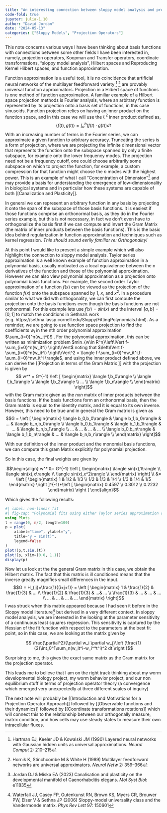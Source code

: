 ```yaml
---
title: "An interesting connection between sloppy model analysis and projection operators"
code-fold: true
jupyter: julia-1.10
author: "David Jordan"
date: "2024-05-13"
categories: ["Sloppy Models", "Projection Operators"]
---
```


This note concerns various ways I have been thinking about basis functions with connections between some other fields I have been interested in, namely, projection operators, Koopman and Transfer operators, coordinate transformations, "sloppy model analysis", Hilbert spaces and Reproducing Kernel Hilbert spaces, and function approximation. 

Function approximation is a useful tool, it is no coincidence that artificial neural networks of the multilayer feedforward variety [^1] [^2] are provably universal function approximators.  Projection in a Hilbert space of functions is one method of function approximation. A familiar example of a Hilbert space projection methods is Fourier analysis, where an arbitrary function is represented by its projection onto a basis set of functions, in this case sinusoids.  Function projection relies on having an inner product on the function space, and in this case we will use the $L^2$  inner product defined as, 
$$ \langle f(t),g(t)\rangle = \int_a^b(f(t) \cdot g(t)) dt$$
With an increasing number of terms in the Fourier series, we can approximate a given function to arbitrary accuracy. Truncating the series is a form of projection, where we are projecting the infinite dimensional vector that represents the function onto the subspace spanned by only a finite subspace, for example onto the lower frequency modes. The projection need not be a frequency cutoff, one could choose arbitrarily some subspace on which to project the function, for example, a custom compression for that function might choose the *n* modes with the highest power.  This is an example of what I call "Concentration of Dimension"[^3] and may provide a basis for understanding the emergence of low-dimensionality in biological systems and in particular how these systems are capable of both [[Canalization and Plasticity]]. 

In general we can represent an arbitrary function in any basis by projecting it onto the span of the subspace of those basis functions.  It is easiest if those functions comprise an orthonormal basis, as they do in the Fourier series example, but this is not necessary, in fact we don't even have to orthogonalize the basis first if we can compute and invert the Gram Matrix (the matrix of inner products between the basis functions).  This is the basic idea behind regularization in function approximation and techniques such as kernel regression.  *This should sound eerily familiar re: Orthogonality!*

At this point I would like to present a simple example which will also highlight the connection to sloppy model analysis.  Taylor series approximation is a well known example of function approximation in a polynomial basis, usually motivated as a local equivalence between the n derivatives of the function and those of the polynomial approximation.  However we can also view polynomial approximation as a projection onto polynomial basis functions.  For example, the second order Taylor approximation of a function $f(x)$ can be viewed as the projection of the function $f(x)$ onto the subspace spanned by $1$, $x$, and $x^2$.  In a procedure similar to what we did wth orthogonality, we can first compute the projection onto the basis functions even though the basis functions are not orthonormal. For this example lets use $f(x) = sin(x)$ and the interval $[a,b] = [0,1]$ to match the conditions in Sethna's work (e.g. https://sethna.lassp.cornell.edu/Sloppy/FittingPolynomials.html).  As a reminder, we are going to use function space projection to find the coefficients $w_i$ in the nth order polynomial approximation $\sum_{i=0}^n(w_it^i)$ .  For the polynomial approximation, this can be written as minimization problem $min_{w\in R^n}\left\lVert f-\sum_{i=0}^n(w_it^i) \right\rVert$ noting that $\left\lVert f-\sum_{i=0}^n(w_it^i) \right\rVert^2 = \langle f-\sum_{i=0}^nw_it^i,f-\sum_{i=0}^nw_it^i \rangle$, and using the inner product defined above, we can derive the [[Projection in terms of the Gram Matrix ]] with the projection is given by $$ w^* = G^{-1} \left [ \begin{matrix} \langle f,b_0\rangle \\  \langle f,b_1\rangle \\ \langle f,b_2\rangle \\ ... \\ \langle f,b_n\rangle \\ \end{matrix} \right]$$
with the Gram matrix given as the $nxn$ matrix of inner products between the basis functions.  If the basis functions form an orthonormal basis, then the Gram matrix is equal to the identity matrix, and it is equal to its own inverse. However, this need to be true and in general the Gram matrix is given as
 $$G =  \left [ \begin{matrix} \langle b_0,b_0\rangle & \langle b_1,b_0\rangle & ... & \langle b_n,b_0\rangle \\  \langle b_0,b_1\rangle & \langle b_1,b_1\rangle & ... & \langle b_n,b_1\rangle  \\ ... & ... & ... & ...  \\ \langle b_0,b_n\rangle & \langle b_1,b_n\rangle & ... & \langle b_n,b_n\rangle  \\ \end{matrix} \right]$$

With our definition of the inner product and the monomial basis functions, we can compute this gram Matrix explicitly for polynomial projection.

\begin{align} \langle b_0,b_0\rangle &= \int_0^1(1\cdot 1)dt = x|_0^1 = 1 \\ \langle b_0,b_1\rangle = \langle b_1,b_0\rangle &= \int_0^1(1\cdot x)dt = \frac{x^2}{2}|_0^1 = \frac{1}{2} \\ \langle b_1,b_1\rangle &= \int_0^1(x\cdot x)dt = \frac{x^3}{3}|_0^1 = \frac{1}{3} \\ \langle b_0,b_2\rangle = \langle b_2,b_0\rangle &= \int_0^1(1\cdot x^2)dt = \frac{x^3}{3}|_0^1 = \frac{1}{3} \\ 

\langle b_1,b_2\rangle = \langle b_2,b_1\rangle &= \int_0^1(x\cdot x^2)dt = \frac{x^4}{4}|_0^1 = \frac{1}{4} \\ 

\langle b_2,b_2\rangle &= \int_0^1(x^2\cdot x^2)dt = \frac{x^5}{5}|_0^1 = \frac{1}{5} \\
\end{align}

So in this case, the final weights are given by 

$$\begin{align}
w^* &= G^{-1} \left [ \begin{matrix} \langle sin(x),1\rangle \\  \langle sin(x),x\rangle \\ \langle sin(x),x^2\rangle \\ \end{matrix} \right] \\
&= \left [ \begin{matrix} 1 & 1/2 & 1/3 \\ 1/2 & 1/3 & 1/4 \\ 1/3 & 1/4 & 1/5 \end{matrix} \right ]^{-1}*\left [ \begin{matrix} 0.4597 \\ 0.3012 \\ 0.2232 \end{matrix} \right ]
\end{align}$$

Which gives the following results:

```julia
#| label: non-linear fit
#| fig-cap: "Polynomial fits using either Taylor series approximation or the optimal projection"
using Plots
t = range(0, π/2, length=100)
p = plot(
    xlabel="time", ylabel="y",
    title="y = sin(t)",
    legend=false
)
plot!(p,t,sin.(t))
plot!(p, xlim=(0.0, 1.1))
display(p)
```

 Now let us look at the the general Gram matrix in this case, we obtain the Hilbert matrix.  The fact that this matrix is ill conditioned means that the inverse greatly magnifies small differences in the input. 
 $$G = H_{ij}=\frac{1}{(i+j+1)} = \left [ \begin{matrix} 1 & \frac{1}{2} & \frac{1}{3} & ... \\  \frac{1}{2} & \frac{1}{3} & ...& ... \\ \frac{1}{3} & ... & ... & ... \\ ... & ... & ... & ...  \end{matrix} \right]$$
I was struck when this matrix appeared because I had seen it before in the Sloppy model literature[^4] but derived in a very different context.  In sloppy model analysis, we are interested in the looking at the parameter sensitivity of a continuous least squares regression.  This sensitivity is captured by the  Hessian of the fit function with respect to the parameters at the best fit point, so in this case, we are looking at the matrix given by 

$$ \frac{\partial^2}{\partial w_i \partial w_j}\left (\frac{1}{2}\int_0^1\sum_n(w_it^i-w_i^*t^i)^2 dt \right )$$

Surprising to me, this gives the exact same matrix as the Gram matrix for the projection operator. 


\begin{align}

H_{n,m} &= \frac{\partial^2}{\partial w_n \partial w_m}\left (\frac{1}{2}\int_0^1\sum_n(w_it^i-w_i^*t^i)^2 dt\right ) \\

&= \frac{1}{2}\int_0^1 \frac{\partial^2}{\partial w_n \partial w_m} \sum_n(w_it^i-w_i^*t^i)^2 dt \\

&= \frac{1}{2}\int_0^1 \frac{\partial^2}{\partial w_n \partial w_m} \left ( \sum_n(w_it^i)^2-2\sum_n(w_it^i*w_i^*t^i)+\sum_n(w_i^*t^i)^2 \right )dt \\

&= \frac{1}{2}\int_0^1 \frac{\partial}{\partial w_n} \left ( 2\sum_n(w_it^i)*t^m-2(t^m*w_m^*t^m) \right )dt \\

&= \frac{1}{2}\int_0^1 \left ( 2t^n*t^m \right )dt \\

&= \int_0^1 t^{(n+m)} dt \\

&= \frac{1}{n+m+1}t^{n+m+1}\Big|_0^1 \\
&= \frac{1}{n+m+1}
\end{align}

This leads me to believe that I am on the right track thinking about  my worm developmental biology project, my worm behavior project, and our non equilibrium stuff in terms of projection operator theory (a convergence which emerged very unexpectedly at three different scales of inquiry)

The next note will probably be [[Introduction and Motivations for a Projection Operator Approach]] followed by [[Observable functions and their dynamics]] followed by [[Coordinate transformations rotations]] which will connect this to the relationship between our orthogonally measure, matrix condition, and how cells may use steady states to measure their own intracellular fluxes. 

[^1]: Hartman EJ, Keeler JD & Kowalski JM (1990) Layered neural networks with Gaussian hidden units as universal approximations. _Neural Comput_ 2: 210–215
[^2]: Hornik K, Stinchcombe M & White H (1989) Multilayer feedforward networks are universal approximators. _Neural Netw_ 2: 359–366
[^3]: Jordan DJ & Miska EA (2023) Canalisation and plasticity on the developmental manifold of Caenorhabditis elegans. _Mol Syst Biol_: e11835
[^4]: Waterfall JJ, Casey FP, Gutenkunst RN, Brown KS, Myers CR, Brouwer PW, Elser V & Sethna JP (2006) Sloppy-model universality class and the Vandermonde matrix. _Phys Rev Lett_ 97: 150601
